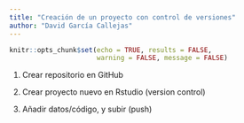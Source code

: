 ```yaml
---
title: "Creación de un proyecto con control de versiones"
author: "David García Callejas"
---
```


```r
knitr::opts_chunk$set(echo = TRUE, results = FALSE, 
                      warning = FALSE, message = FALSE)
```

1. Crear repositorio en GitHub

2. Crear proyecto nuevo en Rstudio (version control)

3. Añadir datos/código, y subir (push)

